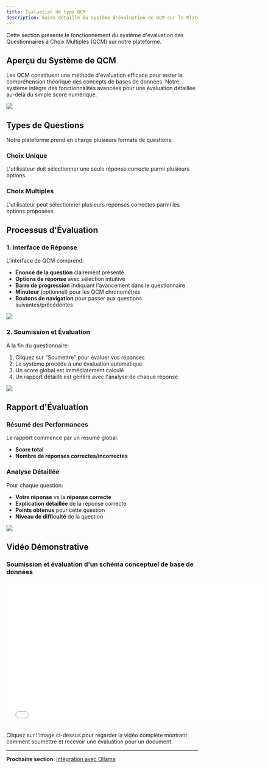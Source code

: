 ```yaml
---
title: Évaluation de type QCM
description: Guide détaillé du système d'évaluation de QCM sur la Plateforme d'Évaluation Automatisée d'Exercices de Bases de Données
---
```


Cette section présente le fonctionnement du système d'évaluation des Questionnaires à Choix Multiples (QCM) sur notre plateforme.

## Aperçu du Système de QCM

Les QCM constituent une méthode d'évaluation efficace pour tester la compréhension théorique des concepts de bases de données. Notre système intègre des fonctionnalités avancées pour une évaluation détaillée au-delà du simple score numérique.

<img  src="/assets/devoir-qcm.png" className="w-50 rounded-lg"/>

## Types de Questions

Notre plateforme prend en charge plusieurs formats de questions:

### Choix Unique

L'utilisateur doit sélectionner une seule réponse correcte parmi plusieurs options.


### Choix Multiples

L'utilisateur peut sélectionner plusieurs réponses correctes parmi les options proposées.



## Processus d'Évaluation

### 1. Interface de Réponse

L'interface de QCM comprend:

- **Énoncé de la question** clairement présenté
- **Options de réponse** avec sélection intuitive
- **Barre de progression** indiquant l'avancement dans le questionnaire
- **Minuteur** (optionnel) pour les QCM chronométrés
- **Boutons de navigation** pour passer aux questions suivantes/précédentes

<img  src="/assets/process-qcm.png" className="w-50 rounded-lg"/>

### 2. Soumission et Évaluation

À la fin du questionnaire:

1. Cliquez sur "Soumettre" pour évaluer vos réponses
2. Le système procède à une évaluation automatique
3. Un score global est immédiatement calculé
4. Un rapport détaillé est généré avec l'analyse de chaque réponse

<img  src="/assets/soumission-qcm.png" className="w-50 rounded-lg"/>


## Rapport d'Évaluation

### Résumé des Performances

Le rapport commence par un résumé global:

- **Score total**
- **Nombre de réponses correctes/incorrectes**



### Analyse Détaillée

Pour chaque question:

- **Votre réponse** vs la **réponse correcte**
- **Explication détaillée** de la réponse correcte
- **Points obtenus** pour cette question
- **Niveau de difficulté** de la question

<img  src="/assets/feedback-qcm.png" className="w-50 rounded-lg"/>




## Vidéo Démonstrative



### Soumission et évaluation d'un schéma conceptuel de base de données

<div className={"w-full flex justify-center items-center"}>
    <iframe
        className={"rounded-lg"}
        width="674"
        height="380"
        src="/videos/qcm.mp4"
        frameborder="0"
        allowfullscreen>
    </iframe>
</div>

Cliquez sur l'image ci-dessus pour regarder la vidéo complète montrant comment soumettre et recevoir une évaluation pour un document.

---

**Prochaine section**: [Intégration avec Ollama](/docs/technologiesIa/ollama)